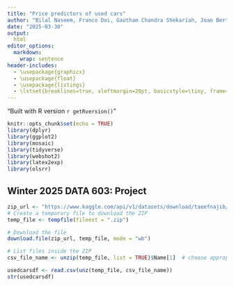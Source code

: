```yaml
---
title: "Price predictors of used cars"
author: "Bilal Naseem, Franco Doi, Gautham Chandra Shekariah, Joao Bertti Targino, Romith Bondada"
date: "2025-03-30"
output:
  html
editor_options: 
  markdown: 
    wrap: sentence
header-includes:
  - \usepackage{graphicx}
  - \usepackage{float} 
  - \usepackage{listings}
  - \lstset{breaklines=true, xleftmargin=20pt, basicstyle=\tiny, frame=single}
---
```


"Built with R version `r getRversion()`"
```r
knitr::opts_chunk$set(echo = TRUE)
library(dplyr)
library(ggplot2)
library(mosaic)
library(tidyverse)
library(webshot2)
library(latex2exp)
library(olsrr)
```


## Winter 2025 DATA 603: Project


```r
zip_url <- "https://www.kaggle.com/api/v1/datasets/download/taeefnajib/used-car-price-prediction-dataset"
# Create a temporary file to download the ZIP
temp_file <- tempfile(fileext = ".zip")

# Download the file
download.file(zip_url, temp_file, mode = "wb")

# List files inside the ZIP
csv_file_name <- unzip(temp_file, list = TRUE)$Name[1]  # choose appropriate file if more than one

usedcarsdf <- read.csv(unz(temp_file, csv_file_name))
str(usedcarsdf)
```

